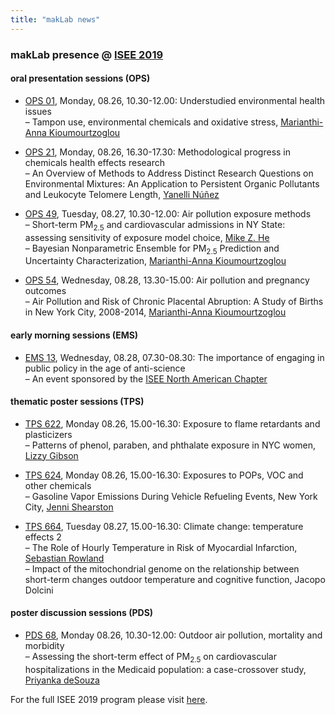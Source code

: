 ```yaml
---
title: "makLab news"
---
```


### makLab presence @ [ISEE 2019](https://isee2019.org/){target="_blank"}

#### oral presentation sessions (OPS)

- [OPS 01](https://cbd.eventsair.com/QuickEventWebsitePortal/isee2019/program/Agenda/AgendaItemDetail?id=1fb6e776-51c7-4b88-ba99-e5f9739eaed0){target="_blank"}, Monday, 08.26, 10.30-12.00: Understudied environmental health issues <br> 
-- Tampon use, environmental chemicals and oxidative stress, [Marianthi-Anna Kioumourtzoglou](https://www.mailman.columbia.edu/people/our-faculty/mk3961){target="_blank"} 

- [OPS 21](https://cbd.eventsair.com/QuickEventWebsitePortal/isee2019/program/Agenda/AgendaItemDetail?id=64122fba-849b-49af-a224-419e4ee9ba83){target="_blank"}, Monday, 08.26, 16.30-17.30: Methodological progress in chemicals health effects research <br>
-- An Overview of Methods to Address Distinct Research Questions on Environmental Mixtures: An Application to Persistent Organic Pollutants and Leukocyte Telomere Length, [Yanelli N<span>&#250;&#241;</span>ez](https://yanellinunez.github.io){target="_blank"}

- [OPS 49](https://cbd.eventsair.com/QuickEventWebsitePortal/isee2019/program/Agenda/AgendaItemDetail?id=011663fb-b606-46ba-87e6-3a78dd33f3fc){target="_blank"}, Tuesday, 08.27, 10.30-12.00: Air pollution exposure methods <br> 
-- Short-term PM<sub>2.5</sub> and cardiovascular admissions in NY State: assessing sensitivity of exposure model choice, [Mike Z. He](https://mike-z-he.github.io/index.html){target="_blank"} <br> 
-- Bayesian Nonparametric Ensemble for PM<sub>2.5</sub> Prediction and Uncertainty Characterization, [Marianthi-Anna Kioumourtzoglou](https://www.mailman.columbia.edu/people/our-faculty/mk3961){target="_blank"}

- [OPS 54](https://cbd.eventsair.com/QuickEventWebsitePortal/isee2019/program/Agenda/AgendaItemDetail?id=ca339170-f685-4e9c-b3ad-20ed6020445f){target="_blank"}, Wednesday, 08.28, 13.30-15.00: Air pollution and pregnancy outcomes <br> 
-- Air Pollution and Risk of Chronic Placental Abruption: A Study of Births in New York City, 2008-2014, [Marianthi-Anna Kioumourtzoglou](https://www.mailman.columbia.edu/people/our-faculty/mk3961){target="_blank"}


#### early morning sessions (EMS)

- [EMS 13](https://cbd.eventsair.com/QuickEventWebsitePortal/isee2019/program/Agenda/AgendaItemDetail?id=b7bfa86a-deae-43ee-a357-99005d39c729){target="_blank"}, Wednesday, 08.28, 07.30-08.30: The importance of engaging in public policy in the age of anti-science <br> 
-- An event sponsored by the [ISEE North American Chapter](https://www.iseepi.org/Public/Chapters/North-American/Public/Regional_Chapters/NA_Chapter.aspx?hkey=b9352075-0b5d-43c3-aac0-ce581e024900){target="_blank"}


#### thematic poster sessions (TPS)

- [TPS 622](https://cbd.eventsair.com/QuickEventWebsitePortal/isee2019/program/Agenda/AgendaItemDetail?id=b6d6c711-dd3a-456f-baa6-ea27f317da0e){target="_blank"}, Monday 08.26, 15.00-16.30: Exposure to flame retardants and plasticizers <br>
-- Patterns of phenol, paraben, and phthalate exposure in NYC women, [Lizzy Gibson](https://lizzyagibson.github.io){target="_blank"}

- [TPS 624](https://cbd.eventsair.com/QuickEventWebsitePortal/isee2019/program/Agenda/AgendaItemDetail?id=f153f6b6-9a9b-4f24-9b7b-ac07fa4ca8f0){target="_blank"}, Monday 08.26, 15.00-16.30: Exposures to POPs, VOC and other chemicals <br>
-- Gasoline Vapor Emissions During Vehicle Refueling Events, New York City, [Jenni Shearston](https://jenni-shearston.github.io/){target="_blank"}

- [TPS 664](https://cbd.eventsair.com/QuickEventWebsitePortal/isee2019/program/Agenda/AgendaItemDetail?id=23886f88-0717-4161-bbd0-1968f795ac0e){target="_blank"}, Tuesday 08.27, 15.00-16.30: Climate change: temperature effects 2 <br>
-- The Role of Hourly Temperature in Risk of Myocardial Infarction, [Sebastian Rowland](https://s-rowland.github.io/srowland.github.io/index.html){target="_blank"} <br>
-- Impact of the mitochondrial genome on the relationship between short-term changes outdoor temperature and cognitive function, Jacopo Dolcini


#### poster discussion sessions (PDS)

- [PDS 68](https://cbd.eventsair.com/QuickEventWebsitePortal/isee2019/program/Agenda/AgendaItemDetail?id=4c5893dd-14b7-4d88-b840-8af7815954c1){target="_blank"}, Monday 08.26, 10.30-12.00: Outdoor air pollution, mortality and morbidity<br>
-- Assessing the short-term effect of PM<sub>2.5</sub> on cardiovascular hospitalizations in the Medicaid population: a case-crossover study, [Priyanka deSouza](http://priyankadesouza.mit.edu/){target="_blank"}


For the full ISEE 2019 program please visit [here](https://cbd.eventsair.com/QuickEventWebsitePortal/isee2019/program/Agenda){target="_blank"}.

